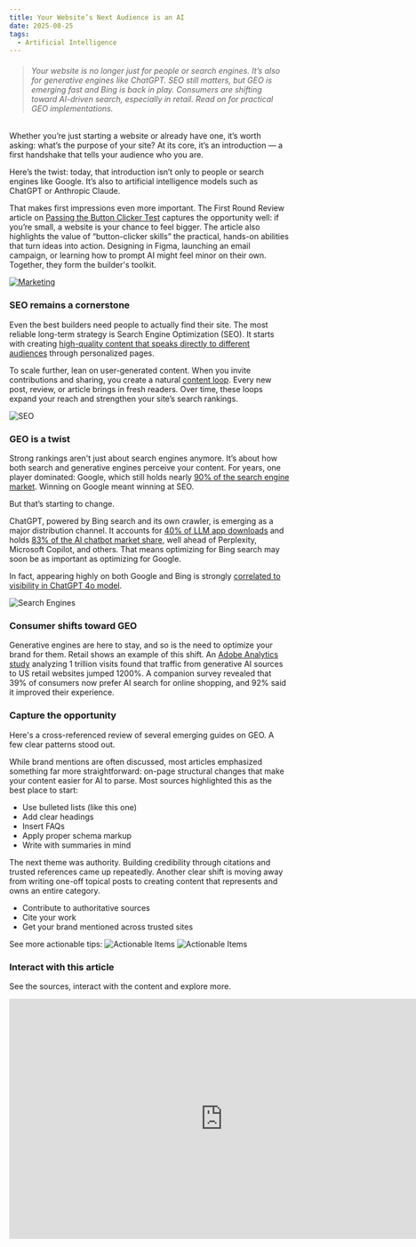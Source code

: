 ```yaml
---
title: Your Website’s Next Audience is an AI
date: 2025-08-25
tags:
  - Artificial Intelligence
---
```



>###### Your website is no longer just for people or search engines. It’s also for generative engines like ChatGPT. SEO still matters, but GEO is emerging fast and Bing is back in play. Consumers are shifting toward AI-driven search, especially in retail. Read on for practical GEO implementations.

Whether you’re just starting a website or already have one, it’s worth asking: what’s the purpose of your site? At its core, it’s an introduction — a first handshake that tells your audience who you are.

Here’s the twist: today, that introduction isn’t only to people or search engines like Google. It’s also to artificial intelligence models such as ChatGPT or Anthropic Claude.

That makes first impressions even more important. The First Round Review article on [Passing the Button Clicker Test](https://review.firstround.com/passing-the-button-clicker-test-and-other-0-to-1-lessons-from-lattices-first-marketing-hire/) captures the opportunity well: if you’re small, a website is your chance to feel bigger. The article also highlights the value of “button-clicker skills” the practical, hands-on abilities that turn ideas into action. Designing in Figma, launching an email campaign, or learning how to prompt AI might feel minor on their own. Together, they form the builder's toolkit.

[![Marketing](./Marketing_S2.png)](https://miro.com/app/board/uXjVI47Wmak=/)

### SEO remains a cornerstone

Even the best builders need people to actually find their site. The most reliable long-term strategy is Search Engine Optimization (SEO). It starts with creating [high-quality content that speaks directly to different audiences](https://review.firstround.com/the-seo-tips-that-helped-tally-20-million-visits-a-month/) through personalized pages.

To scale further, lean on user-generated content. When you invite contributions and sharing, you create a natural [content loop](https://review.firstround.com/pinterest-and-grubhubs-former-growth-lead-on-building-content-loops/). Every new post, review, or article brings in fresh readers. Over time, these loops expand your reach and strengthen your site’s search rankings.

![SEO](./SEO_2.png)

### GEO is a twist

Strong rankings aren't just about search engines anymore. It’s about how both search and generative engines perceive your content. For years, one player dominated: Google, which still holds nearly [90% of the search engine market](https://gs.statcounter.com/search-engine-market-share). Winning on Google meant winning at SEO.

But that’s starting to change.

ChatGPT, powered by Bing search and its own crawler, is emerging as a major distribution channel. It accounts for [40% of LLM app downloads](https://www.statista.com/forecasts/1423975/world-generative-ai-text-tool-market-share) and holds [83% of the AI chatbot market share](https://gs.statcounter.com/ai-chatbot-market-share), well ahead of Perplexity, Microsoft Copilot, and others. That means optimizing for Bing search may soon be as important as optimizing for Google.

In fact, appearing highly on both Google and Bing is strongly [correlated to visibility in ChatGPT 4o model](https://www.seerinteractive.com/insights/what-is-generative-engine-optimization-geo).

![Search Engines](./Search_Engines_3.png)

### Consumer shifts toward GEO

Generative engines are here to stay, and so is the need to optimize your brand for them. Retail shows an example of this shift. An [Adobe Analytics study](https://blog.adobe.com/en/publish/2025/03/17/adobe-analytics-traffic-to-us-retail-websites-from-generative-ai-sources-jumps-1200-percent) analyzing 1 trillion visits found that traffic from generative AI sources to US retail websites jumped 1200%. A companion survey revealed that 39% of consumers now prefer AI search for online shopping, and 92% said it improved their experience.

### Capture the opportunity
Here's a cross-referenced review of several emerging guides on GEO. A few clear patterns stood out.

While brand mentions are often discussed, most articles emphasized something far more straightforward: on-page structural changes that make your content easier for AI to parse. Most sources highlighted this as the best place to start:
- Use bulleted lists (like this one)
- Add clear headings
- Insert FAQs
- Apply proper schema markup
- Write with summaries in mind

The next theme was authority. Building credibility through citations and trusted references came up repeatedly. Another clear shift is moving away from writing one-off topical posts to creating content that represents and owns an entire category.
- Contribute to authoritative sources
- Cite your work
- Get your brand mentioned across trusted sites

See more actionable tips:
![Actionable Items](./GEO_Actions_1.png)
![Actionable Items](./GEO_Actions_2.png)


### Interact with this article
See the sources, interact with the content and explore more.

<iframe width="768" height="432" src="https://miro.com/app/live-embed/uXjVI47Wmak=/?embedMode=view_only_without_ui&moveToViewport=1489,167,1179,788&embedId=655063259035" frameborder="0" scrolling="no" allow="fullscreen; clipboard-read; clipboard-write" allowfullscreen></iframe>